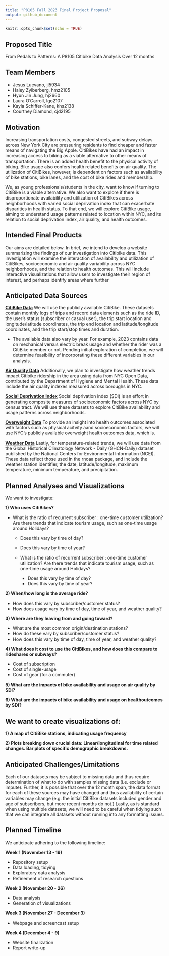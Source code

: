 ```yaml
---
title: "P8105 Fall 2023 Final Project Proposal"
output: github_document
---
```


```r
knitr::opts_chunk$set(echo = TRUE)
```
## Proposed Title
From Pedals to Patterns: A P8105 Citibike Data Analysis Over 12 months

## Team Members
  - Jesus Luevano, jl5934<br>
  - Haley Zylberberg, hmz2105<br>
  - Hyun Jin Jung, hj2660<br>
  - Laura O'Carroll, lgo2107<br>
  - Kayla Schiffer-Kane, khs2138<br>
  - Courtney Diamond, cjd2195<br>

## Motivation
Increasing transportation costs, congested streets, and subway delays across New York City are pressuring residents to find cheaper and faster means of navigating the Big Apple. CitiBikes have had an impact in increasing access to biking as a viable alternative to other means of transportation. There is an added health benefit to the physical activity of biking. Bike usage also confers health related benefits on air quality. The utilization of CitiBikes, however, is dependent on factors such as availability of bike stations, bike lanes, and the cost of bike rides and membership. 

We, as young professionals/students in the city, want to know if turning to CitiBike is a viable alternative. We also want to explore if there is disproportionate availability and utilization of CitiBikes across neighborhoods with varied social deprivation index that can exacerbate disparities in health status. To that end, we will explore CitiBike usage, aiming to understand usage patterns related to location within NYC, and its relation to social deprivation index, air quality, and health outcomes.

## Intended Final Products
Our aims are detailed below. In brief, we intend to develop a website summarizing the findings of our investigation into Citibike data. This investigation will examine the interaction of availability and utilization of CitiBikes, socioeconomic and air quality variability across NYC neighborhoods, and the relation to health outcomes. This will include interactive visualizations that allow users to investigate their region of interest, and perhaps identify areas where further 


## Anticipated Data Sources

[**CitiBike Data**](https://s3.amazonaws.com/tripdata/index.html) We will use the publicly available CitiBike. These datasets contain monthly logs of trips and record data elements such as the ride ID, the user's status (subscriber or casual user), the trip start location and longitude/latitude coordinates, the trip end location and latitude/longitude coordinates, and the trip start/stop times and duration.

* The available data also vary by year. For example, 2023 contains data on mechanical versus electric break usage and whether the rider was a CitiBike member or not. Pending initial exploration of completion, we will determine feasibility of incorporating these different variables in our analysis. 

[**Air Quality Data**](https://data.cityofnewyork.us/Environment/Air-Quality/c3uy-2p5r) Additionally, we plan to investigate how weather trends impact Citibike ridership in the area using data from NYC Open Data, contributed by the Department of Hygiene and Mental Health. These data include the air quality indexes measured across boroughs in NYC.

[**Social Deprivation Index**](https://www.graham-center.org/maps-data-tools/social-deprivation-index.html) Social deprivation index (SDI) is an effort in generating composite measures of socioeconomic factors across NYC by census tract. We will use these datasets to explore CitiBike availability and usage patterns across neighborhoods.

[**Overweight Data**](https://a816-dohbesp.nyc.gov/IndicatorPublic/Subtopic.aspx?theme_code=2,3&subtopic_id=113) To provide an insight into health outcomes associated with factors such as physical acitvity aand socioeconomic factors, we will use NYC's publicly available overweight health outcomes data, which is.  

[**Weather Data**](https://www.ncei.noaa.gov/metadata/geoportal/rest/metadata/item/gov.noaa.ncdc:C00861/html) Lastly, for temperature-related trends, we will use data from the Global Historical Climatology Network - Daily (GHCN-Daily) dataset published by the National Centers for Environmental Information (NCEI). These data reflect those used in the rnoaa package, and include the weather station identifier, the date, latitude/longitude, maximum temperature, minimum temperature, and precipitation. 

## Planned Analyses and Visualizations

We want to investigate:

**1) Who uses CitiBikes?**

- What is the ratio of recurrent subscriber : one-time customer utilization? Are there trends that indicate tourism usage, such as one-time usage around Holidays?
    - Does this vary by time of day?
    - Does this vary by time of year?
    

  - What is the ratio of recurrent subscriber : one-time customer utilization? Are there trends that indicate tourism usage, such as one-time usage around Holidays?
    - Does this vary by time of day?
    - Does this vary by time of year?
    
**2) When/how long is the average ride?**

  - How does this vary by subscriber/customer status?
  - How does usage vary by time of day, time of year, and weather quality?
  
**3) Where are they leaving from and going toward?**

  - What are the most common origin/destination stations?
  - How do these vary by subscriber/customer status?
  - How does this vary by time of day, time of year, and weather quality?

**4) What does it cost to use the CitiBikes, and how does this compare to rideshares or subways?**

  - Cost of subscription
  - Cost of single-usage
  - Cost of gear (for a commuter)
  
**5) What are the impacts of bike availability and usage on air quality by SDI?**

**6) What are the impacts of bike availability and usage on healthoutcomes by SDI?**



## We want to create visualizations of: 

**1) A map of CitiBike stations, indicating usage frequency**

**2) Plots breaking down crucial data: Linear/longitudinal for time related changes. Bar plots of specific demographic breakdowns.**


## Anticipated Challenges/Limitations

Each of our datasets may be subject to missing data and thus require determination of what to do with samples missing data (i.e. exclude or impute). Further, it is possible that over the 12 month span, the data format for each of these sources may have changed and thus availability of certain variables may change (e.g. the initial CitiBike datasets included gender and age of subscribers, but more recent months do not.) Lastly, as is standard when using multiple datasets, we will need to be careful when tidying such that we can integrate all datasets without running into any formatting issues. 

## Planned Timeline

We anticipate adhering to the following timeline: 

**Week 1 (November 13 - 19)**

-  Repository setup
-  Data loading, tidying
-  Exploratory data analysis
-  Refinement of research questions

**Week 2 (November 20 - 26)**

-  Data analysis
-  Generation of visualizations

**Week 3 (November 27 - December 3)**

-  Webpage and screencast setup

**Week 4 (December 4 - 9)**

-  Website finalization
-  Report write-up
